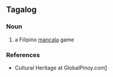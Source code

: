 ==Tagalog==
{{wikipedia}}
===Noun===
{{head|tl|noun}}

# a Filipino [[mancala]] game

===References===
* Cultural Heritage at GlobalPinoy.com[http://www.globalpinoy.com/ch/ch_category.php?category=pinoygames&name=Sungka&table=ch_pinoygames&startpage=16&endpage=30]